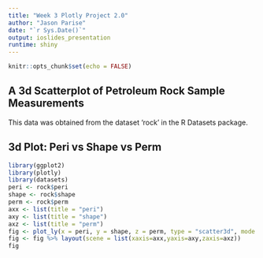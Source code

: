 ---
title: "Week 3 Plotly Project 2.0"
author: "Jason Parise"
date: "`r Sys.Date()`"
output: ioslides_presentation
runtime: shiny
---

```{r setup, include=FALSE}
knitr::opts_chunk$set(echo = FALSE)
```

## A 3d Scatterplot of Petroleum Rock Sample Measurements 

This data was obtained from the dataset 'rock' in the R Datasets package.

## 3d Plot: Peri vs Shape vs Perm

```{r plotly, echo=FALSE, message=FALSE, warning=FALSE}
library(ggplot2)
library(plotly)
library(datasets)
peri <- rock$peri
shape <- rock$shape
perm <- rock$perm
axx <- list(title = "peri")
axy <- list(title = "shape")
axz <- list(title = "perm")
fig <- plot_ly(x = peri, y = shape, z = perm, type = "scatter3d", mode = "markers", color = perm)
fig <- fig %>% layout(scene = list(xaxis=axx,yaxis=axy,zaxis=axz))
fig
```
